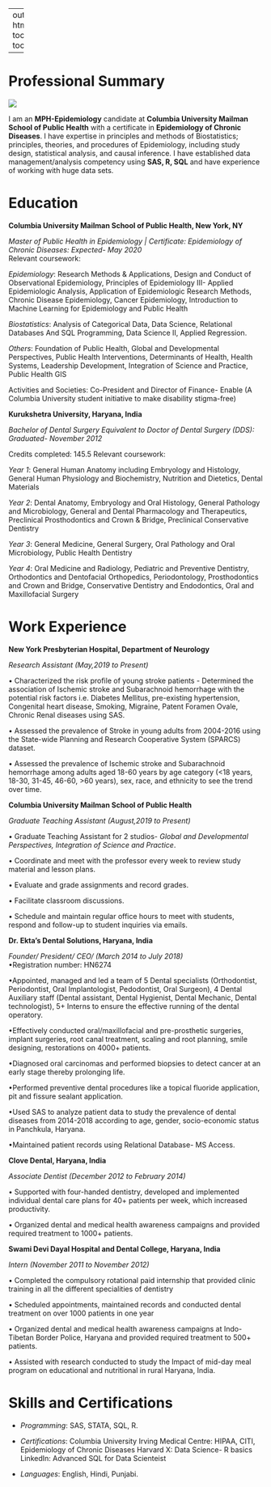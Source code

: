 

---
output: 
  html_document:
    toc: true
    toc_float: true
    
---


# Professional Summary

![](epi.png)


I am an **MPH-Epidemiology** candidate at **Columbia University Mailman School of Public Health** with a certificate in **Epidemiology of Chronic Diseases**. 
I have expertise in principles and methods of Biostatistics; principles, theories, and procedures of Epidemiology, including study design, statistical analysis, and causal inference. 
I have established data management/analysis competency using **SAS, R, SQL** and have experience of working with huge data sets.

# Education

**Columbia University Mailman School of Public Health, New York, NY**

_Master of Public Health in Epidemiology | Certificate: Epidemiology of Chronic Diseases: Expected- May 2020_                                              
Relevant coursework:
  
_Epidemiology_: Research Methods & Applications, Design and Conduct of Observational Epidemiology, Principles of Epidemiology III- Applied Epidemiologic Analysis, Application of Epidemiologic Research Methods, Chronic Disease Epidemiology, Cancer Epidemiology, Introduction to Machine Learning for Epidemiology and Public Health 

_Biostatistics_: Analysis of Categorical Data, Data Science, Relational Databases And SQL Programming, Data Science II, Applied Regression.

_Others_: Foundation of Public Health, Global and Developmental Perspectives, Public Health Interventions, Determinants of Health, Health Systems, Leadership Development, Integration of Science and Practice, Public Health GIS

Activities and Societies: Co-President and Director of Finance- Enable (A Columbia University student  initiative to make disability stigma-free)

**Kurukshetra University, Haryana, India**

_Bachelor of Dental Surgery Equivalent to Doctor of Dental Surgery (DDS): Graduated- November 2012_ 

Credits completed: 145.5
Relevant coursework: 

_Year 1_: General Human Anatomy including Embryology and Histology, General Human Physiology and Biochemistry, Nutrition and Dietetics, Dental Materials

_Year 2_: Dental Anatomy, Embryology and Oral Histology, General Pathology and Microbiology, General and Dental Pharmacology and Therapeutics, Preclinical Prosthodontics and Crown & Bridge, Preclinical Conservative Dentistry

_Year 3_: General Medicine, General Surgery, Oral Pathology and Oral Microbiology, Public Health Dentistry

_Year 4_: Oral Medicine and Radiology, Pediatric and Preventive Dentistry, Orthodontics and Dentofacial Orthopedics, Periodontology, Prosthodontics and Crown and Bridge, Conservative Dentistry and Endodontics, Oral and Maxillofacial Surgery

# Work Experience

**New York Presbyterian Hospital, Department of Neurology** 

_Research Assistant (May,2019 to Present)_  
  
• Characterized the risk profile of young stroke patients - Determined the association of Ischemic stroke and Subarachnoid hemorrhage with the potential risk factors i.e. Diabetes Mellitus, pre-existing hypertension, Congenital heart disease, Smoking, Migraine, Patent Foramen Ovale, Chronic Renal diseases using SAS.

• Assessed the prevalence of Stroke in young adults from 2004-2016 using the State-wide Planning and Research Cooperative System (SPARCS) dataset.

• Assessed the prevalence of Ischemic stroke and Subarachnoid hemorrhage among adults aged 18-60 years by age category (<18 years, 18-30, 31-45, 46-60, >60 years), sex, race, and ethnicity to see the trend over time.
  
**Columbia University Mailman School of Public Health**

_Graduate Teaching Assistant (August,2019 to Present)_ 
  
•	Graduate Teaching Assistant for 2 studios- _Global and Developmental Perspectives, Integration of Science and  Practice_.
  
• Coordinate and meet with the professor every week to review study material and lesson plans.
  
• Evaluate and grade assignments and record grades.
  
• Facilitate classroom discussions.
  
• Schedule and maintain regular office hours to meet with students, respond and follow-up to student inquiries via emails. 
  
**Dr. Ekta’s Dental Solutions, Haryana, India** 

_Founder/ President/ CEO/ (March 2014 to July 2018)_                                                                                                                   
•Registration number: HN6274

•Appointed, managed and led a team of 5 Dental specialists (Orthodontist, Periodontist, Oral Implantologist, Pedodontist, Oral Surgeon), 4 Dental Auxiliary staff (Dental assistant, Dental Hygienist, Dental Mechanic, Dental technologist), 5+ Interns to ensure the effective running of the dental operatory.
  
•Effectively conducted oral/maxillofacial and pre-prosthetic surgeries, implant surgeries, root canal treatment, scaling and root planning, smile designing, restorations on 4000+ patients.
  
•Diagnosed oral carcinomas and performed biopsies to detect cancer at an early stage thereby prolonging life.
  
•Performed preventive dental procedures like a topical fluoride application, pit and fissure sealant application.
  
•Used SAS to analyze patient data to study the prevalence of dental diseases from 2014-2018 according to age, gender, socio-economic status in Panchkula, Haryana.
  
•Maintained patient records using Relational Database- MS Access.

**Clove Dental, Haryana, India**

_Associate Dentist (December 2012 to February 2014)_ 
  
•	Supported with four-handed dentistry, developed and implemented individual dental care plans for 40+ patients per week, which increased productivity.
  
•	Organized dental and medical health awareness campaigns and provided required treatment to 1000+ patients.

**Swami Devi Dayal Hospital and Dental College, Haryana, India**                                      

_Intern (November 2011 to November 2012)_

•	Completed the compulsory rotational paid internship that provided clinic training in all the different specialities of dentistry

•	Scheduled appointments, maintained records and conducted dental treatment on over 1000 patients in one year

•	Organized dental and medical health awareness campaigns at Indo-Tibetan Border Police, Haryana and provided required treatment to 500+ patients.

•	Assisted with research conducted to study the Impact of mid-day meal program on educational and nutritional in rural Haryana, India.

# Skills and Certifications

* _Programming_: SAS, STATA, SQL, R. 

* _Certifications_: Columbia University Irving Medical Centre: HIPAA, CITI, Epidemiology of Chronic   Diseases
  Harvard X: Data Science- R basics 
  LinkedIn: Advanced SQL for Data Scienteist

* _Languages_: English, Hindi, Punjabi.






